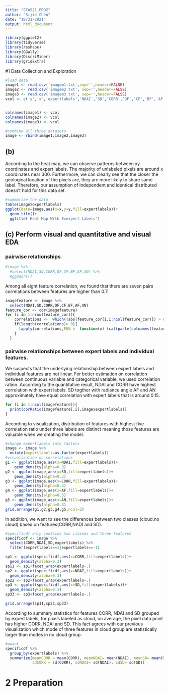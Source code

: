 ```yaml
---
title: "STA521_PRO2"
author: "Sijie Chen"
date: "10/31/2021"
output: html_document
---
```


```r
library(ggplot2)
library(tidyverse)
library(reshape)
library(GGally)
library(DiscriMiner)
library(gridExtra)
```


#1 Data Collection and Exploration

```r
#load data
image1 <- read.csv('imagem1.txt',sep='',header=FALSE)
image2 <- read.csv('imagem2.txt', sep='',header=FALSE)
image3 <- read.csv('imagem3.txt', sep='',header=FALSE)
vcol <- c('y','x','expertlabels','NDAI','SD','CORR','DF','CF','BF','AF','AN')


colnames(image1) <- vcol
colnames(image2) <- vcol
colnames(image3) <- vcol
```

```r
#combine all three datasets
image <- rbind(image1,image2,image3)
```

## (b)
According to the heat map, we can observe patterns between xy coordinates and expert labels. The majority of unlabeled pixels are around x coordinates near 300. Furthermore, we can clearly see that the closer the geological location of the pixels are, they are more likely to share same label. Therefore, our assumption of independent and identical distributed doesn't hold for this data set. 
```r
#summarize the data
table(image$expertlabels)
ggplot(data=image,aes(x=x,y=y,fill=expertlabels))+
  geom_tile()+
  ggtitle('Heat Map With Exexpert Labels')
```

## (c) Perform visual and quantitative and visual EDA
### pairwise relationships
```r
#image %>% 
  #select(NDAI,SD,CORR,DF,CF,BF,AF,AN) %>% 
  #ggpairs()
```
Among all eight feature correlation, we found that there are seven pairs correlations between features are higher than $0.7$. 
```r
imagefeature <- image %>% 
  select(NDAI,SD,CORR,DF,CF,BF,AF,AN)
feature_cor <- cor(imagefeature)
for (i in 1:nrow(feature_cor)){
    correlations <-  which((abs(feature_cor[i,i:ncol(feature_cor)]) > 0.7) & (feature_cor[i,i:ncol(feature_cor)] != 1))
    if(length(correlations)> 0){
      lapply(correlations,FUN =  function(x) (cat(paste(colnames(feature_cor)[i], "with",colnames(feature_cor)[x]), "\n")))
    }
  }
```
### pairwise relationships between expert labels and individual features.

We suspects that the underlying relationship between expert labels and individual features are not linear. For better estimation on correlation between continuous variable and categorical variable, we used correlation ration. According to the quantitative result, NDAI and CORR have highest correlation with expert labels. SD togther with radiance angle AF and AN approximately have equal correlation with expert labels that is around $0.15$.

```r
for (i in 1:ncol(imagefeature)){
  print(corRatio(imagefeature[,i],image$expertlabels))
}
```
According to visualization, distribution of features with highest five correlation ratio under three labels are distinct meaning those features are valuable when we creating the model. 
```r
#change expertlabels into factors
image <- image %>% 
  mutate(expertlabels=as.factor(expertlabels))
#visualization on correlations
g1 <- ggplot(image,aes(x=NDAI,fill=expertlabels))+
    geom_density(alpha=0.3)
g2 <- ggplot(image,aes(x=SD,fill=expertlabels))+
    geom_density(alpha=0.3)
g3 <- ggplot(image,aes(x=CORR,fill=expertlabels))+
    geom_density(alpha=0.3)
g4 <- ggplot(image,aes(x=AF,fill=expertlabels))+
    geom_density(alpha=0.3)
g5 <- ggplot(image,aes(x=AN,fill=expertlabels))+
    geom_density(alpha=0.3)
grid.arrange(g1,g2,g3,g4,g5,ncol=2)
```

In addition, we want to see the differences between two classes (cloud,no cloud) based on features(CORR,NADI and SD).

```r
#specificdf only contains two classes and three features
specificdf <- image %>% 
  select(CORR,NDAI,SD,expertlabels) %>% 
  filter(expertlabels==1|expertlabels==-1)
```

```r
sp1 <- ggplot(specificdf,aes(x=CORR,fill=expertlabels))+
  geom_density(alpha=0.3)
sp11 <- sp1+facet_wrap(expertlabels~.)
sp2 <- ggplot(specificdf,aes(x=NDAI,fill=expertlabels))+
  geom_density(alpha=0.3)
sp22 <- sp2+facet_wrap(expertlabels~.)
sp3 <- ggplot(specificdf,aes(x=SD,fill=expertlabels))+
  geom_density(alpha=0.3)
sp33 <- sp3+facet_wrap(expertlabels~.)

grid.arrange(sp11,sp22,sp33)
```
According to summary statistics for features CORR, NDAI and SD grouped by expert labels, for pixels labeled as cloud, on average, the pixel data point has higher CORR, NDAI and SD. This fact agrees with our previous visualization which mode of three features in cloud group are statistically larger than modes in no cloud group. 
```r
#quant
specificdf %>% 
  group_by(expertlabels) %>% 
  summarize(meanCORR = mean(CORR), meanNDAI= mean(NDAI), meanSD= mean(SD),
            sdCORR = sd(CORR), sdNDAI= sd(NDAI), sdSD= sd(SD))
```


# 2 Preparation

```r

```

